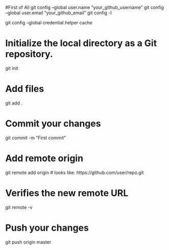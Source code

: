 #First of All
git config --global user.name "your_github_username"
git config --global user.email "your_github_email"
git config -l

git config --global credential.helper cache

# Initialize the local directory as a Git repository.
git init

# Add files
git add .

# Commit your changes
git commit -m "First commit"

# Add remote origin
git remote add origin <Remote repository URL>
# <Remote repository URL> looks like: https://github.com/user/repo.git

# Verifies the new remote URL
git remote -v

# Push your changes
git push origin master

